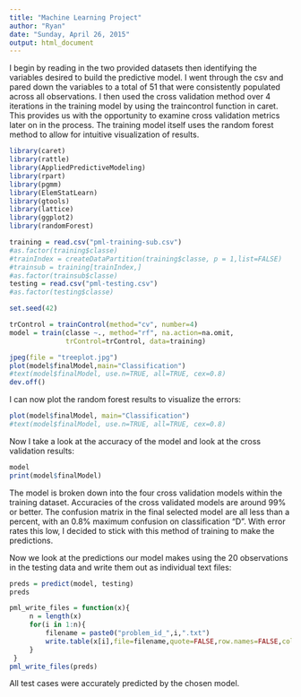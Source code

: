 ```yaml
---
title: "Machine Learning Project"
author: "Ryan"
date: "Sunday, April 26, 2015"
output: html_document
---
```


I begin by reading in the two provided datasets then identifying the variables desired to build the predictive model.  I went through the csv and pared down the variables to a total of 51 that were consistently populated across all observations.  I then used the cross validation method over 4 iterations in the training model by using the traincontrol function in caret.  This provides us with the opportunity to examine cross validation metrics later on in the process.  The training model itself uses the random forest method to allow for intuitive visualization of results.

```r
library(caret)
library(rattle)
library(AppliedPredictiveModeling)
library(rpart)
library(pgmm)
library(ElemStatLearn)
library(gtools)
library(lattice)
library(ggplot2)
library(randomForest)

training = read.csv("pml-training-sub.csv")
#as.factor(training$classe)
#trainIndex = createDataPartition(training$classe, p = 1,list=FALSE)
#trainsub = training[trainIndex,]
#as.factor(trainsub$classe)
testing = read.csv("pml-testing.csv")
#as.factor(testing$classe)

```

```r

set.seed(42)

trControl = trainControl(method="cv", number=4)
model = train(classe ~., method="rf", na.action=na.omit,
              trControl=trControl, data=training)

jpeg(file = "treeplot.jpg")
plot(model$finalModel,main="Classification")
#text(model$finalModel, use.n=TRUE, all=TRUE, cex=0.8)
dev.off()
```

I can now plot the random forest results to visualize the errors:

```r
plot(model$finalModel, main="Classification")
#text(model$finalModel, use.n=TRUE, all=TRUE, cex=0.8)
```

Now I take a look at the accuracy of the model and look at the cross validation results:

```r
model
print(model$finalModel)

```

The model is broken down into the four cross validation models within the training dataset.  Accuracies of the cross validated models are around 99% or better.  The confusion matrix in the final selected model are all less than a percent, with an 0.8% maximum confusion on classification "D".  With error rates this low, I decided to stick with this method of training to make the predictions.

Now we look at the predictions our model makes using the 20 observations in the testing data and write them out as individual text files:

```r
preds = predict(model, testing)
preds

pml_write_files = function(x){
     n = length(x)
     for(i in 1:n){
         filename = paste0("problem_id_",i,".txt")
         write.table(x[i],file=filename,quote=FALSE,row.names=FALSE,col.names=FALSE)
     }
 }
pml_write_files(preds)
```

All test cases were accurately predicted by the chosen model.










